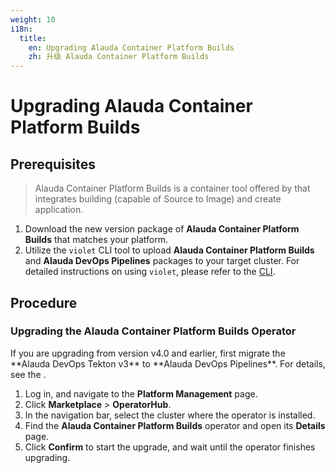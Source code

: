 ```yaml
---
weight: 10
i18n:
  title:
    en: Upgrading Alauda Container Platform Builds
    zh: 升级 Alauda Container Platform Builds
---
```


# Upgrading Alauda Container Platform Builds

## Prerequisites

> Alauda Container Platform Builds is a container tool offered by <Term name="product" textCase="capitalize" /> that integrates building (capable of Source to Image) and create application.

1. Download the new version package of **Alauda Container Platform Builds** that matches your platform.
2. Utilize the `violet` CLI tool to upload **Alauda Container Platform Builds** and **Alauda DevOps Pipelines** packages to your target cluster. For detailed instructions on using `violet`, please refer to the [CLI](/ui/cli_tools/index.mdx).

## Procedure


### Upgrading the Alauda Container Platform Builds Operator

<Directive type="info" title="INFO">
If you are upgrading from version v4.0 and earlier, first migrate the **Alauda DevOps Tekton v3** to **Alauda DevOps Pipelines**.
For details, see the <ExternalSiteLink name="devops" href="devops-initialization/cicd/migrating-tekton-v3-to-v4.md" children="migration guide" />.
</Directive>

1. Log in, and navigate to the **Platform Management** page.
2. Click **Marketplace** > **OperatorHub**.
3. In the navigation bar, select the cluster where the operator is installed.
4. Find the **Alauda Container Platform Builds** operator and open its **Details** page.
5. Click **Confirm** to start the upgrade, and wait until the operator finishes upgrading.
